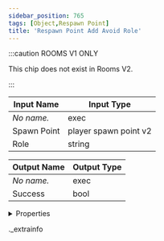 ```yaml
---
sidebar_position: 765
tags: [Object,Respawn Point]
title: 'Respawn Point Add Avoid Role'
---
```




:::caution ROOMS V1 ONLY
    
This chip does not exist in Rooms V2.

:::


<IChip uuid="e9b24d3a-7abc-4e97-99f9-e3d31d2c885c" />

| Input Name | Input Type |
|-----------|-----------|
| *No name.* | exec |
| Spawn Point | player spawn point v2 |
| Role | string |

| Output Name | Output Type |
|-----------|-----------|
| *No name.* | exec |
| Success | bool |


<details>
  <summary>Properties</summary>
  <div>
    <div>
    <table>
      <thead>
        <tr>
          <th>Room availability:</th>
          <th>Rooms V1 only</th>
        </tr>
        <tr>
          <th>Is beta required?</th>
          <th>No</th>
        </tr>
        <tr>
          <th>Is this chip a trolling risk?</th>
          <th>No</th>
        </tr>
        <tr>
          <th>Is this chip a role assignment risk?</th>
          <th>No</th>
        </tr>
        <tr>
          <th>Chip UUID</th>
          <th>e9b24d3a-7abc-4e97-99f9-e3d31d2c885c</th>
        </tr>
      </thead>
    </table>
    </div>
  </div>
</details>

._extrainfo